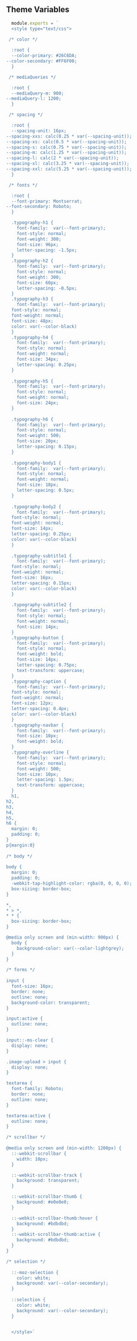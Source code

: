 
<Meta title='Theme|Variables' />

## Theme Variables

```js
  module.exports = `
  <style type="text/css">
  
 /* color */

  :root {
  --color-primary: #26C6DA;
--color-secondary: #FF6F00;
  }

 /* mediaQueries */

  :root {
  --mediaQuery-m: 900;
--mediaQuery-l: 1200;
  }

 /* spacing */

  :root {
  --spacing-unit: 16px;
--spacing-xxs: calc(0.25 * var(--spacing-unit));
--spacing-xs: calc(0.5 * var(--spacing-unit));
--spacing-s: calc(0.75 * var(--spacing-unit));
--spacing-m: calc(1.25 * var(--spacing-unit));
--spacing-l: calc(2 * var(--spacing-unit));
--spacing-xl: calc(3.25 * var(--spacing-unit));
--spacing-xxl: calc(5.25 * var(--spacing-unit));
  }

 /* fonts */

  :root {
  --font-primary: Montserrat;
--font-secondary: Roboto;
  }

  .typography-h1 {
    font-family:  var(--font-primary);
    font-style: normal;
    font-weight: 300;
    font-size: 96px;
    letter-spacing: -1.5px;
  }
  .typography-h2 {
    font-family:  var(--font-primary);
    font-style: normal;
    font-weight: 300;
    font-size: 60px;
    letter-spacing: -0.5px;
  }
  .typography-h3 {
    font-family:  var(--font-primary);
  font-style: normal;
  font-weight: normal;
  font-size: 48px;
  color: var(--color-black)
  }
  .typography-h4 {
    font-family:  var(--font-primary);
    font-style: normal;
    font-weight: normal;
    font-size: 34px;
    letter-spacing: 0.25px;
  }
  
  .typography-h5 {
    font-family:  var(--font-primary);
    font-style: normal;
    font-weight: normal;
    font-size: 24px;
  }
  
  .typography-h6 {
    font-family:  var(--font-primary);
    font-style: normal;
    font-weight: 500;
    font-size: 20px;
    letter-spacing: 0.15px;
  }
  
  .typography-body1 {
    font-family:  var(--font-primary);
    font-style: normal;
    font-weight: normal;
    font-size: 18px;
    letter-spacing: 0.5px;
  }
  
  .typography-body2 {
    font-family:  var(--font-primary);
  font-style: normal;
  font-weight: normal;
  font-size: 14px;
  letter-spacing: 0.25px;
  color: var(--color-black)
  }
  
  .typography-subtitle1 {
    font-family:  var(--font-primary);
  font-style: normal;
  font-weight: normal;
  font-size: 16px;
  letter-spacing: 0.15px;
  color: var(--color-black)
  }
  
  .typography-subtitle2 {
    font-family:  var(--font-primary);
    font-style: normal;
    font-weight: normal;
    font-size: 14px;
  }
  .typography-button {
    font-family:  var(--font-primary);
    font-style: normal;
    font-weight: bold;
    font-size: 14px;
    letter-spacing: 0.75px;
    text-transform: uppercase;
  }
  .typography-caption {
    font-family:  var(--font-primary);
  font-style: normal;
  font-weight: normal;
  font-size: 12px;
  letter-spacing: 0.4px;
  color: var(--color-black)
  }
  .typography-navbar {
    font-family:  var(--font-primary);
    font-size: 10px;
    font-weight: bold;
  }
  .typography-overline {
    font-family:  var(--font-primary);
    font-style: normal;
    font-weight: 500;
    font-size: 10px;
    letter-spacing: 1.5px;
    text-transform: uppercase;
  }
  h1,
h2,
h3,
h4,
h5,
h6 {
  margin: 0;
  padding: 0;
}
p{margin:0}
  
/* body */
      
body {
  margin: 0;
  padding: 0;
  -webkit-tap-highlight-color: rgba(0, 0, 0, 0);
  box-sizing: border-box;  
}

*,
* > *,
* * {
  box-sizing: border-box;
}

@media only screen and (min-width: 900px) {
  body {
    background-color: var(--color-lightgrey);
  }
}

/* forms */
      
input {
  font-size: 16px;
  border: none;
  outline: none;
  background-color: transparent;
}

input:active {
  outline: none;
}

input::-ms-clear {
  display: none;
}

.image-upload > input {
  display: none;
}

textarea {
  font-family: Roboto;
  border: none;
  outline: none;
}

textarea:active {
  outline: none;
}

/* scrollbar */
      
@media only screen and (min-width: 1200px) {
  ::-webkit-scrollbar {
    width: 10px;
  }

  ::-webkit-scrollbar-track {
    background: transparent;
  }

  ::-webkit-scrollbar-thumb {
    background: #e0e0e0;
  }

  ::-webkit-scrollbar-thumb:hover {
    background: #bdbdbd;
  }
  ::-webkit-scrollbar-thumb:active {
    background: #bdbdbd;
  }
}

/* selection */
      
  ::-moz-selection {
    color: white;
    background: var(--color-secondary);
  }
  
  ::selection {
    color: white;
    background: var(--color-secondary);
  }

 
  </style>`
```

